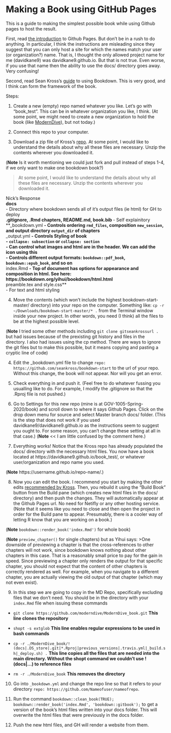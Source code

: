 # Making a Book using GitHub Pages

This is a guide to making the simplest possible book while using Github pages to host the result.

First, read [the introduction](https://pages.github.com/) to Github Pages. But don't be in a rush to do anything. In particular, I think the instructions are misleading since they suggest that you can only host a site for which the names match your user (or organization?) name. That is, I thought the only allowed project name for me (davidkane9) was davidkane9.github.io. But that is not true. Even worse, if you use that name then the ability to use the docs/ directory goes away. Very confusing!

Second, read Sean Kross's [guide](http://seankross.com/2016/11/17/How-to-Start-a-Bookdown-Book.html) to using Bookdown. This is very good, and I think can form the framework of the book.

Steps:

1) Create a new (empty) repo named whatever you like. Let's go with "book_test". This can be in whatever organization you like, I think. (At some point, we might need to create a new organization to hold the book (like [ModernDive](https://github.com/moderndive/moderndive.)), but not today.) 

2) Connect this repo to your computer. 

3) Download a zip file of Kross's [repo](https://github.com/seankross/bookdown-start). At some point, I would like to understand the details about why all these files are necessary. Unzip the contents wherever you downloaded it.

(**Note** Is it worth mentioning we could just fork and pull instead of steps 1-4, if we only want to make one bookdown book?)

> At some point, I would like to understand the details about why all these files are necessary. Unzip the contents wherever you downloaded it.

Nick's Response  
**docs**  
- Directory where bookdown sends all of it's output files (ie html) for GH to deploy  
**.gitignore, .Rmd chapters, README.md, book.bib ** 
- Self explainitory  
**_bookdown.yml  **
- Controls ordering `rmd_files`, composition `new_session`, and output directory `output_dir` of chapters  
** _output.yml  **
- Controls Styling of book  
- `collapse: subsection` or `collapse: section`  
- Can control what images and html are in the header. We can add the icon using this  
- Controls different output formats: `bookdown::pdf_book`, `bookdown::epub_book`, and so on  
** index.Rmd  **
- Top of document has options for appearance and composition in html. See here: https://bookdown.org/yihui/bookdown/html.html  
** preamble.tex and style.css**  
- For text and html styling  

4) Move the contents (which won't include the highest bookdown-start-master/ directory) into your repo on the computer. Something like: `cp -r  ~/Downloads/bookdown-start-master/* .` from the Terminal window inside your new project. In other words, you need (I think) all the files to be at the highest possible level.

(**Note** I tried some other methods including `git clone gitseankrossurl .` but had issues because of the prexisting git history and files in the directory. I also had issues using the cp method. There are ways to ignore the git files but to make this possible, but it means copying and pasting a cryptic line of code)

4) Edit the _bookdown.yml file to change `repo: https://github.com/seankross/bookdown-start` to the url of your repo. Without this change, the book will not appear. Nor will you get an error.

5) Check everything in and push it. (Feel free to do whatever fussing you usualling like to do. For example, I modify the .gitignore so that the .Rproj file is not pushed.)

6) Go to Settings for this new repo (mine is at GOV-1005-Spring-2020/book) and scroll down to where it says Github Pages. Click on the drop down menu for source and select Master branch docs/ folder. (This is the step that does not work if you used davidkane9/davidkane9.github.io as the instructions seem to suggest you ought to. For some reason, you can't change these setting at all in that case.) (**Note** << I am little confused by the comment here.)

7) Everything works! Notice that the Kross repo has already populated the docs/ directory with the necessary html files. You now have a book located at https://davidkane9.github.io/book_test/, or whatever user/organization and repo name you used.

(**Note** https://username.github.io/repo-name/.)

8) Now you can edit the book. I recommend you start by making the other edits [recommended by Kross](http://seankross.com/2016/11/17/How-to-Start-a-Bookdown-Book.html). Then, you rebuild it using the "Build Book" button from the Build pane (which creates new html files in the docs/ directory) and then push the changes.  They will automatically appear at the Github Pages url. No need for Netifly or any other hosting service. (Note that it seems like you need to close and then open the project in order for the Build pane to appear. Presumably, there is a cooler way of letting R know that you are working on a book.)

(**Note** `bookdown::render_book('index.Rmd')` for whole book)

(**Note** `preview_chapter()` for single chapters) but as Yihui says: 
>One downside of previewing a chapter is that the cross-references to other chapters will not work, since bookdown knows nothing about other chapters in this case. That is a reasonably small price to pay for the gain in speed. Since previewing a chapter only renders the output for that specific chapter, you should not expect that the content of other chapters is correctly rendered as well. For example, when you navigate to a different chapter, you are actually viewing the old output of that chapter (which may not even exist).

<!-- A lot of MD chapters probably won't work because of how much cross-referencing there is. A solution to this is to add a `common.R` file to each chapter with `source('common.R')`, but this might be more trouble than using travis. Tell me if you want to do this. -->

9) In this step we are going to copy in the MD Repo, specifically excluding files that we don't need. You should be in the directory with your `index.Rmd` file when issuing these commands

  + `git clone https://github.com/moderndive/ModernDive_book.git` __This line clones the repository__

  + `shopt -s extglob` __This line enables regular expressions to be used in bash commands__

  + `cp -r ./ModernDive_book/!(docs|.DS_store|.git|*.Rproj|previous_versions|.travis.yml|_build.sh|_deploy.sh) .` __This line copies all the files that are needed into the main directory. Without the shopt command we couldn't use !(docs|...) to reference files__
  
  + `rm -r ./ModernDive_book` __This removes the directory__


10) Go into `_bookdown.yml` and change the repo line so that it refers to your directory `repo: https://github.com/Nameofuser/nameofrepo`. 

11) Run the command `bookdown::clean_book(TRUE); bookdown::render_book('index.Rmd', 'bookdown::gitbook');` to get a version of the book's html files written into your docs folder. This will overwrite the html files that were previously in the docs folder.

12) Push the new html files, and GH will render a website from them.